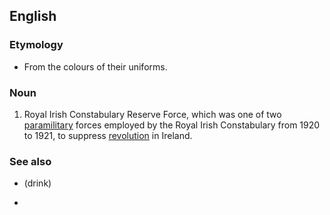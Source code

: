 {{also|black-and-tans|black and tans}}
==English==
{{wikipedia}}

===Etymology===
* From the colours of their uniforms.

===Noun===
{{en-noun|-}}
# Royal Irish Constabulary Reserve Force, which was one of two [[paramilitary]] forces employed by the Royal Irish Constabulary from 1920 to 1921, to suppress [[revolution]] in Ireland.

===See also===
* {{l|en|black and tan}} (drink)
* {{l|en|Tans}}
